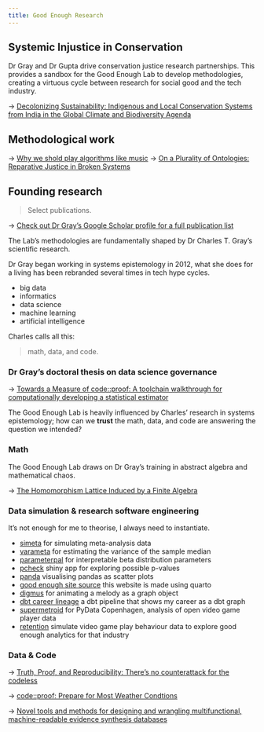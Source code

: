 ```yaml
---
title: Good Enough Research
---
```



## Systemic Injustice in Conservation

Dr Gray and Dr Gupta drive conservation justice research partnerships. This provides a sandbox for the Good Enough Lab to develop methodologies, creating a virtuous cycle between research for social good and the tech industry. 

→ [Decolonizing Sustainability: Indigenous and Local Conservation Systems from India in the Global Climate and Biodiversity Agenda](https://osf.io/preprints/socarxiv/nhjrz_v1) 


## Methodological work

$\to$ [Why we shold play algorithms like music](../consulting/trauma.qmd)
$\to$ [On a Plurality of Ontologies: Reparative Justice in Broken Systems](https://osf.io/preprints/socarxiv/m9n6a_v1)


## Founding research

> Select publications. 

→ [Check out Dr Gray's Google Scholar profile for a full publication list](https://scholar.google.com/citations?user=7ZGTepkAAAAJ&hl=en)

The Lab's methodologies are fundamentally shaped by Dr Charles T. Gray's scientific research. 

Dr Gray began working in systems epistemology in 2012, what she does for a living has been rebranded several times in tech hype cycles.

- big data
- informatics
- data science
- machine learning
- artificial intelligence

Charles calls all this:

> math, data, and code.

### Dr Gray's doctoral thesis on data science governance

→ [Towards a Measure of code::proof: A toolchain walkthrough for computationally developing a statistical estimator](https://opal.latrobe.edu.au/articles/thesis/Towards_a_Measure_of_code_proof_A_toolchain_walkthrough_for_computationally_developing_a_statistical_estimator/14099561/1?file=26590526)

The Good Enough Lab is heavily influenced by Charles' research in systems epistemology; how can we **trust** the math, data, and code are answering the question we intended?


### Math

The Good Enough Lab draws on Dr Gray's training in abstract algebra and mathematical chaos.

→ [The Homomorphism Lattice Induced by a Finite Algebra](https://arxiv.org/abs/1603.00129)

### Data simulation & research software engineering

It's not enough for me to theorise, I always need to instantiate.

- [simeta](https://softloud.github.io/simeta/) for simulating  meta-analysis data
- [varameta](https://github.com/softloud/varameta#varameta) for estimating the variance of the sample median
- [parameterpal](https://softloud.github.io/parameterpal/) for interpretable beta distribution parameters
- [pcheck](https://github.com/softloud/pcheck) shiny app for exploring possible p-values 
- [panda](https://github.com/softloud/panda#panda) visualising pandas as scatter plots
- [good enough site source](https://github.com/softloud/good-enough) this website is made using quarto
- [digmus](https://github.com/softloud/digmus#digmus) for animating a melody as a graph object
- [dbt career lineage](https://github.com/softloud/dbt_career_lineage) a dbt pipeline that shows my career as a dbt graph
- [supermetroid](https://softloud.github.io/supermetroid/) for PyData Copenhagen, analysis of open video game player data
- [retention](https://softloud.github.io/retention/) simulate video game play behaviour data to explore good enough analytics for that industry

### Data & Code

→ [Truth, Proof, and Reproducibility: There's no counterattack for the codeless](https://arxiv.org/pdf/1907.05947)

→ [code::proof: Prepare for Most Weather Condtions](https://link.springer.com/chapter/10.1007/978-981-15-1960-4_2)

→ [Novel tools and methods for designing and wrangling multifunctional, machine-readable evidence synthesis databases](https://link.springer.com/article/10.1186/s13750-021-00219-x)
